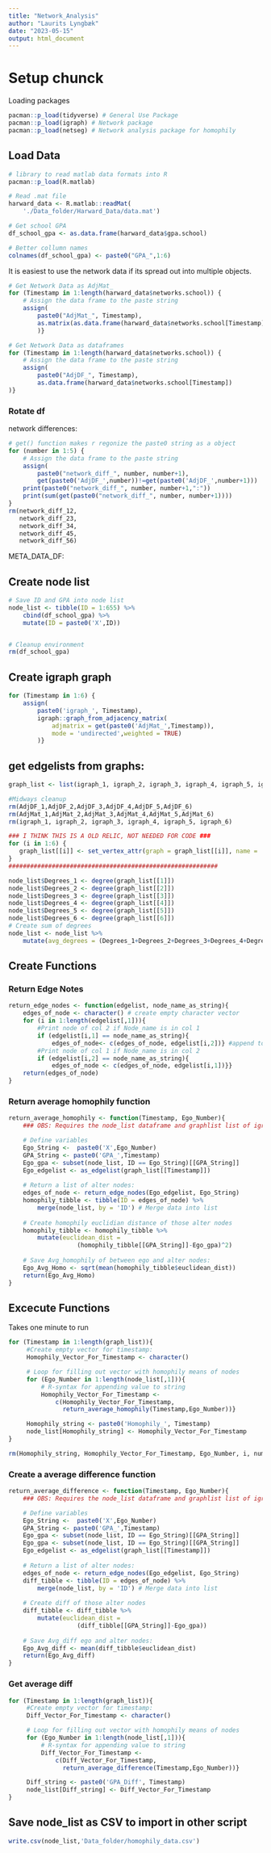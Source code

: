 ```yaml
---
title: "Network_Analysis"
author: "Laurits Lyngbæk"
date: "2023-05-15"
output: html_document
---
```


# Setup chunck
Loading packages
```r
pacman::p_load(tidyverse) # General Use Package
pacman::p_load(igraph) # Network package
pacman::p_load(netseg) # Network analysis package for homophily
```

## Load Data

```r
# library to read matlab data formats into R
pacman::p_load(R.matlab)
```

```r
# Read .mat file
harward_data <- R.matlab::readMat(
    './Data_folder/Harward_Data/data.mat')
```


```r
# Get school GPA
df_school_gpa <- as.data.frame(harward_data$gpa.school)

# Better collumn names
colnames(df_school_gpa) <- paste0("GPA_",1:6)
```



It is easiest to use the network data if its spread out into multiple objects.
```r
# Get Network Data as AdjMat_
for (Timestamp in 1:length(harward_data$networks.school)) {
    # Assign the data frame to the paste string
    assign(
        paste0("AdjMat_", Timestamp),
        as.matrix(as.data.frame(harward_data$networks.school[Timestamp]))
        )}
```

```r
# Get Network Data as dataframes
for (Timestamp in 1:length(harward_data$networks.school)) {
    # Assign the data frame to the paste string
    assign(
        paste0("AdjDF_", Timestamp),
        as.data.frame(harward_data$networks.school[Timestamp])
)}
```

### Rotate df


network differences:
```r
# get() function makes r regonize the paste0 string as a object
for (number in 1:5) {
    # Assign the data frame to the paste string
    assign(
        paste0("network_diff_", number, number+1),
        get(paste0('AdjDF_',number))!=get(paste0('AdjDF_',number+1)))
    print(paste0("network_diff_", number, number+1,":"))
    print(sum(get(paste0("network_diff_", number, number+1))))
}
rm(network_diff_12,
   network_diff_23,
   network_diff_34,
   network_diff_45,
   network_diff_56)
```

META_DATA_DF:

## Create node list
```r
# Save ID and GPA into node list
node_list <- tibble(ID = 1:655) %>% 
    cbind(df_school_gpa) %>% 
    mutate(ID = paste0('X',ID))


# Cleanup environment
rm(df_school_gpa)

```
## Create igraph graph
```r
for (Timestamp in 1:6) {
    assign(
        paste0('igraph_', Timestamp),
        igraph::graph_from_adjacency_matrix(
            adjmatrix = get(paste0('AdjMat_',Timestamp)),
            mode = 'undirected',weighted = TRUE)
        )}

```

## get edgelists from graphs:
```r
graph_list <- list(igraph_1, igraph_2, igraph_3, igraph_4, igraph_5, igraph_6)
```


```r
#Midways cleanup
rm(AdjDF_1,AdjDF_2,AdjDF_3,AdjDF_4,AdjDF_5,AdjDF_6)
rm(AdjMat_1,AdjMat_2,AdjMat_3,AdjMat_4,AdjMat_5,AdjMat_6)
rm(igraph_1, igraph_2, igraph_3, igraph_4, igraph_5, igraph_6)
```

```r
### I THINK THIS IS A OLD RELIC, NOT NEEDED FOR CODE ###
for (i in 1:6) {
   graph_list[[i]] <- set_vertex_attr(graph = graph_list[[i]], name = 'GPA', value = node_list[paste0('GPA_', i)])
}
##########################################################
```


```r
node_list$Degrees_1 <- degree(graph_list[[1]])
node_list$Degrees_2 <- degree(graph_list[[2]])
node_list$Degrees_3 <- degree(graph_list[[3]])
node_list$Degrees_4 <- degree(graph_list[[4]])
node_list$Degrees_5 <- degree(graph_list[[5]])
node_list$Degrees_6 <- degree(graph_list[[6]])
# Create sum of degrees
node_list <- node_list %>% 
    mutate(avg_degrees = (Degrees_1+Degrees_2+Degrees_3+Degrees_4+Degrees_5+Degrees_6)/6)
```






## Create Functions
### Return Edge Notes
```r
return_edge_nodes <- function(edgelist, node_name_as_string){
    edges_of_node <- character() # create empty character vector
    for (i in 1:length(edgelist[,1])){
        #Print node of col 2 if Node_name is in col 1
        if (edgelist[i,1] == node_name_as_string){
            edges_of_node<- c(edges_of_node, edgelist[i,2])} #append to return_vector
        #Print node of col 1 if Node_name is in col 2
        if (edgelist[i,2] == node_name_as_string){
            edges_of_node <- c(edges_of_node, edgelist[i,1])}}
    return(edges_of_node)
}
```



### Return average homophily function
```r
return_average_homophily <- function(Timestamp, Ego_Number){
    ### OBS: Requires the node_list dataframe and graphlist list of igraph-objects to be saved in global environment ###

    # Define variables
    Ego_String <-  paste0('X',Ego_Number)
    GPA_String <- paste0('GPA_',Timestamp)
    Ego_gpa <- subset(node_list, ID == Ego_String)[[GPA_String]]
    Ego_edgelist <- as_edgelist(graph_list[[Timestamp]])
    
    # Return a list of alter nodes:
    edges_of_node <- return_edge_nodes(Ego_edgelist, Ego_String)
    homophily_tibble <- tibble(ID = edges_of_node) %>% 
        merge(node_list, by = 'ID') # Merge data into list
    
    # Create homophily euclidian distance of those alter nodes
    homophily_tibble <- homophily_tibble %>% 
        mutate(euclidean_dist =
                   (homophily_tibble[[GPA_String]]-Ego_gpa)^2)
    
    # Save Avg_homophily of between ego and alter nodes: 
    Ego_Avg_Homo <- sqrt(mean(homophily_tibble$euclidean_dist))
    return(Ego_Avg_Homo)
}

```


## Excecute Functions
Takes one minute to run
```r
for (Timestamp in 1:length(graph_list)){
     #Create empty vector for timestamp:
     Homophily_Vector_For_Timestamp <- character()

     # Loop for filling out vector with homophily means of nodes
     for (Ego_Number in 1:length(node_list[,1])){
         # R-syntax for appending value to string
         Homophily_Vector_For_Timestamp <-
             c(Homophily_Vector_For_Timestamp,
               return_average_homophily(Timestamp,Ego_Number))}

     Homophily_string <- paste0('Homophily_', Timestamp)
     node_list[Homophily_string] <- Homophily_Vector_For_Timestamp
}

rm(Homophily_string, Homophily_Vector_For_Timestamp, Ego_Number, i, number, Timestamp)
```


### Create a average difference function
```r
return_average_difference <- function(Timestamp, Ego_Number){
    ### OBS: Requires the node_list dataframe and graphlist list of igraph-objects to be saved in global environment ###

    # Define variables
    Ego_String <-  paste0('X',Ego_Number)
    GPA_String <- paste0('GPA_',Timestamp)
    Ego_gpa <- subset(node_list, ID == Ego_String)[[GPA_String]]
    Ego_gpa <- subset(node_list, ID == Ego_String)[[GPA_String]]
    Ego_edgelist <- as_edgelist(graph_list[[Timestamp]])
    
    # Return a list of alter nodes:
    edges_of_node <- return_edge_nodes(Ego_edgelist, Ego_String)
    diff_tibble <- tibble(ID = edges_of_node) %>% 
        merge(node_list, by = 'ID') # Merge data into list
    
    # Create diff of those alter nodes
    diff_tibble <- diff_tibble %>% 
        mutate(euclidean_dist =
                   (diff_tibble[[GPA_String]]-Ego_gpa))
    
    # Save Avg_diff ego and alter nodes: 
    Ego_Avg_diff <- mean(diff_tibble$euclidean_dist)
    return(Ego_Avg_diff)
}
```

### Get average diff
```r
for (Timestamp in 1:length(graph_list)){
     #Create empty vector for timestamp:
     Diff_Vector_For_Timestamp <- character()

     # Loop for filling out vector with homophily means of nodes
     for (Ego_Number in 1:length(node_list[,1])){
         # R-syntax for appending value to string
         Diff_Vector_For_Timestamp <-
             c(Diff_Vector_For_Timestamp,
               return_average_difference(Timestamp,Ego_Number))}

     Diff_string <- paste0('GPA_Diff', Timestamp)
     node_list[Diff_string] <- Diff_Vector_For_Timestamp
}


```


## Save node_list as CSV to import in other script
```r
write.csv(node_list,'Data_folder/homophily_data.csv')
```





